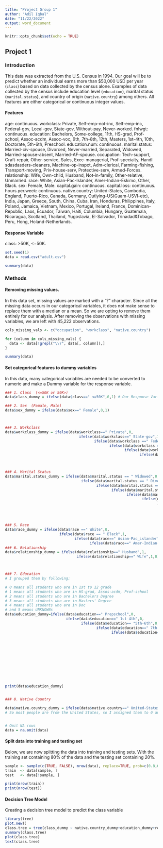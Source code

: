 ```yaml
---
title: "Project Group 1"
author: "Adil Iqbal"
date: "11/22/2022"
output: word_document
---
```


```r
knitr::opts_chunk$set(echo = TRUE)
```

## Project 1

### Introduction

This data was extracted from the U.S. Census in 1994. Our goal will be to predict whether an individual earns more than $50,000 USD per year (`class`) based on data collected by the census alone. Examples of data collected by the census include education level (`education`), marital status (`marital.status`), and country of origin (`native.country`) among others. All features are either categorical or continuous integer values.


#### Features

age: continuous.
workclass: Private, Self-emp-not-inc, Self-emp-inc, Federal-gov, Local-gov, State-gov, Without-pay, Never-worked.
fnlwgt: continuous.
education: Bachelors, Some-college, 11th, HS-grad, Prof-school, Assoc-acdm, Assoc-voc, 9th, 7th-8th, 12th, Masters, 1st-4th, 10th, Doctorate, 5th-6th, Preschool.
education.num: continuous.
marital.status: Married-civ-spouse, Divorced, Never-married, Separated, Widowed, Married-spouse-absent, Married-AF-spouse.
occupation: Tech-support, Craft-repair, Other-service, Sales, Exec-managerial, Prof-specialty, Handl sdasdasders-cleaners, Machine-op-inspct, Adm-clerical, Farming-fishing, Transport-moving, Priv-house-serv, Protective-serv, Armed-Forces.
relationship: Wife, Own-child, Husband, Not-in-family, Other-relative, Unmarried.
race: White, Asian-Pac-Islander, Amer-Indian-Eskimo, Other, Black.
sex: Female, Male.
capital.gain: continuous.
capital.loss: continuous.
hours.per.week: continuous.
native.country: United-States, Cambodia, England, Puerto-Rico, Canada, Germany, Outlying-US(Guam-USVI-etc), India, Japan, Greece, South, China, Cuba, Iran, Honduras, Philippines, Italy, Poland, Jamaica, Vietnam, Mexico, Portugal, Ireland, France, Dominican-Republic, Laos, Ecuador, Taiwan, Haiti, Columbia, Hungary, Guatemala, Nicaragua, Scotland, Thailand, Yugoslavia, El-Salvador, Trinadad&Tobago, Peru, Hong, Holand-Netherlands.

#### Response Variable

class: >50K, <=50K.

```r
set.seed(1)
data = read.csv("adult.csv")

summary(data)
```

### Methods

#### Removing missing values. 

In this data set, missing values are marked with a "?" character. Since all the missing data occurs in our categorical variables, it does not make sense to replace them with a median or a mean. So we are opting to remove them entirely for our analysis. After removing the observations with missing variables, we are left with 45,222 observations.

```r
cols_missing_vals <- c("occupation", "workclass", "native.country")

for (column in cols_missing_vals) {
  data <- data[!grepl("\\?", data[, column]),]
}

summary(data)
```

#### Set categorical features to dummy variables
In this data, many categorical variables are needed to be converted to numeric and make a Dummy variable for the response variable.

```r
### 1. Class  (<=50K or 50K>)
data$class_dummy = ifelse(data$class==" <=50K",0,1) # Our Response Variable. I made 0 for below 50K and 1 for above 50K

### 2. Sex  (Female, Male)
data$sex_dummy = ifelse(data$sex==" Female",0,1)



### 3. Workclass
data$workclass_dummy = ifelse(data$workclass==" Private",0,
                                  ifelse(data$workclass==" State-gov",1,
                                         ifelse(data$workclass ==" Federal-gov",2,
                                                ifelse(data$workclass == " Self-emp-not-inc",3, 
                                                       ifelse(data$workclass==" Self-emp-inc",4, 
                                                              ifelse(data$workclass==" Local-gov",5,6)))))) #



### 4. Marital Status
data$marital.status_dummy = ifelse(data$marital.status == " Widowed",0,
                                   ifelse(data$marital.status == " Divorced",1,
                                          ifelse(data$marital.status == " Separated",2,
                                                 ifelse(data$marital.status == " Never-married",3,
                                                        ifelse(data$marital.status== " Married-civ-spouse",4,
                                                               ifelse(data$marital.status==" Married-AF-spouse",4,5
                                                                      ))))))




### 5. Race
data$race_dummy = ifelse(data$race ==" White",0,
                         ifelse(data$race == " Black",1,
                                ifelse(data$race==" Asian-Pac_islander",2,
                                       ifelse(data$race==" Amer-Indian-Eskimo",3,4))))
### 6. Relationship
data$relationship_dummy = ifelse(data$relationship==" Husband",1,
                                 ifelse(data$relationship==" Wife",1,0))



### 7. Education
# I grouped them by following:

# 0 means all students who are in 1st to 12 grade
# 1 means all students who are in HS-grad, Assos-acdm, Prof-school
# 2 means all students who are in Bachelors Degree
# 3 means all students who are in Masters' Degree
# 4 means all students who are in Doc 
# and 5 means UNKNOWNs
data$education_dummy=ifelse(data$education==" Prepschool",0,
                            ifelse(data$education==" 1st-4th",0,
                                   ifelse(data$education== "5th-6th",0,
                                          ifelse(data$education==" 7th-8th",0,
                                                 ifelse(data$education==" 9th",0, ifelse(data$education==" 10th",0,
                                                                                                ifelse(data$education==" 11th",0,
                                                                                                       ifelse(data$education==" 12th",0,
                                                                                                              ifelse(data$education==" HS-grad",1,
                                                                                                                     ifelse(data$education==" Assos-voc", 1,
                                                                                                                            ifelse(data$education==" Assoc-acdm",1,
                                                                                                                                   ifelse(data$education==" Prof-school",1,
                                                                                                                                          ifelse(data$education==" Some-college",1,
                                                                                                                                                 ifelse(data$education==" Bachelors",2,
                                                                                                                                                        ifelse(data$education==" Masters",3,
                                                                                                                                                               ifelse(data$education==" Doctorate",4, 5))))))))))))))))

print(data$education_dummy)


### 8. Native Country

data$native.country_dummy = ifelse(data$native.country==" United-States",0,1)
# So most people are from the United States, so I assigned them to 0 and other countries to 1


# Omit NA rows
data = na.omit(data)
```


#### Split data into training and testing set

Below, we are now splitting the data into training and testing sets. With the training set containing 80% of the data and the testing set containing 20%. 

```r
sample <- sample(c(TRUE, FALSE), nrow(data), replace=TRUE, prob=c(0.8,0.2))
train  <- data[sample, ]
test   <- data[!sample, ]

print(nrow(train))
print(nrow(test))
```

#### Decision Tree Model

Creating a decision tree model to predict the class variable

```r
library(tree)
plot.new()
class.tree = tree(class_dummy ~ native.country_dummy+education_dummy+relationship_dummy+race_dummy+marital.status_dummy+workclass_dummy+sex_dummy+capital.loss+capital.gain+age, data=train)
summary(class.tree)
plot(class.tree)
text(class.tree)
```

